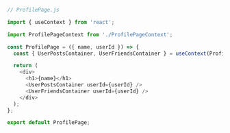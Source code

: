 ```js
// ProfilePage.js

import { useContext } from 'react';

import ProfilePageContext from './ProfilePageContext';

const ProfilePage = ({ name, userId }) => {
  const { UserPostsContainer, UserFriendsContainer } = useContext(ProfilePageContext);

  return (
    <div>
      <h1>{name}</h1>
      <UserPostsContainer userId={userId} />
      <UserFriendsContainer userId={userId} />
    </div>
  );
};

export default ProfilePage;
```